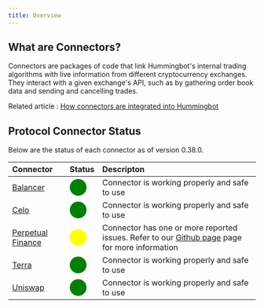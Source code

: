 ```yaml
---
title: Overview
---
```


## What are Connectors?

Connectors are packages of code that link Hummingbot's internal trading algorithms with live information from different cryptocurrency exchanges. They interact with a given exchange's API, such as by gathering order book data and sending and cancelling trades.

Related article : [How connectors are integrated into Hummingbot](https://hummingbot.zendesk.com/hc/en-us/articles/900004506986)

## Protocol Connector Status

Below are the status of each connector as of version 0.38.0.

| Connector                                         | Status                                              | Descripton                                                    |
| :------------------------------------------------ | :-------------------------------------------------- | :------------------------------------------------------------ |
| [Balancer](/protocol-connectors/balancer)         | <span style="color:green; font-size:25px">⬤</span>  | Connector is working properly and safe to use                 |
| [Celo](/strategies/celo-arb/)                     | <span style="color:green; font-size:25px">⬤</span>  | Connector is working properly and safe to use                 |
| [Perpetual Finance](/protocol-connectors/perp-fi) | <span style="color:yellow; font-size:25px">⬤</span> | Connector has one or more reported issues. Refer to our [Github page](https://github.com/CoinAlpha/hummingbot/issues?q=is%3Aopen+%22perpetual+finance%22+in%3Atitle+) page for more information |
| [Terra](/protocol-connectors/terra)               | <span style="color:green; font-size:25px">⬤</span>  | Connector is working properly and safe to use                 |
| [Uniswap](/protocol-connectors/uniswap)           | <span style="color:green; font-size:25px">⬤</span>  | Connector is working properly and safe to use                 |
